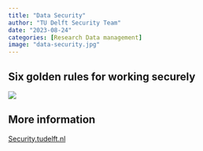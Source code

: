 ```yaml
---
title: "Data Security"
author: "TU Delft Security Team"
date: "2023-08-24"
categories: [Research Data management]
image: "data-security.jpg"
---
```


## Six golden rules for working securely

[![](data-security.jpg){fig-alt="Are you working safely and responsibly online? TU Delft's 6 golden rules for security and privacy will help you keep your data safe and ensure your privacy. The Six golden rules are: connect securely, protect your identity, secure your devices, report suspicious content, share and save data securely, think before you click. For more information: security.tudelft.nl"}](https://tud365.sharepoint.com/sites/SecurityPrivacyTUD/SitePages/en/Awareness-6-Gouden-Regels.aspx)

## More information

[Security.tudelft.nl](https://security.tudelft.nl)
